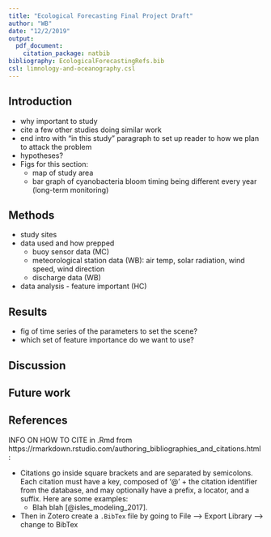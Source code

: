 ```yaml
---
title: "Ecological Forecasting Final Project Draft"
author: "WB"
date: "12/2/2019"
output: 
  pdf_document:
    citation_package: natbib
bibliography: EcologicalForecastingRefs.bib
csl: limnology-and-oceanography.csl
---
```


## Introduction 

* why important to study 
* cite a few other studies doing similar work 
* end intro with "in this study" paragraph to set up reader to how we plan to attack the problem 
* hypotheses? 
* Figs for this section: 
  + map of study area 
  + bar graph of cyanobacteria bloom timing being different every year (long-term monitoring)

## Methods 

* study sites 
* data used and how prepped 
  + buoy sensor data (MC)
  + meteorological station data (WB): air temp, solar radiation, wind speed, wind direction
  + discharge data (WB)
* data analysis - feature important (HC)


## Results  

* fig of time series of the parameters to set the scene? 
* which set of feature importance do we want to use? 

## Discussion 


## Future work 


## References 

INFO ON HOW TO CITE in .Rmd from https://rmarkdown.rstudio.com/authoring_bibliographies_and_citations.html : 

* Citations go inside square brackets and are separated by semicolons. Each citation must have a key, composed of ‘@’ + the citation identifier from the database, and may optionally have a prefix, a locator, and a suffix. Here are some examples:
  + Blah blah [@isles_modeling_2017].
* Then in Zotero create a `.BibTex` file by going to File --> Export Library --> change to BibTex




